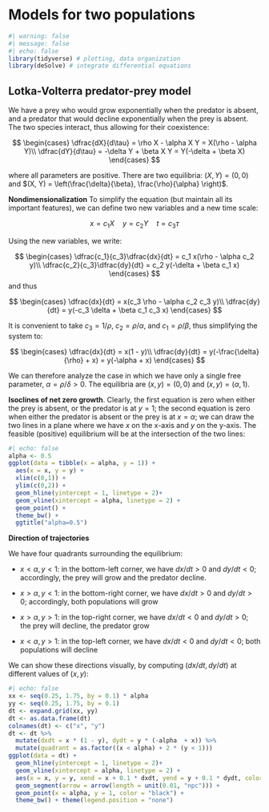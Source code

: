 # Models for two populations
```r
#| warning: false
#| message: false
#| echo: false
library(tidyverse) # plotting, data organization
library(deSolve) # integrate differential equations
```

## Lotka-Volterra predator-prey model

We have a prey who would grow exponentially when the predator is absent, and a predator that would decline exponentially when the prey is absent. The two species interact, thus allowing for their coexistence:

$$
\begin{cases}
\dfrac{dX}{d\tau} = \rho X - \alpha X Y = X(\rho - \alpha Y)\\
\dfrac{dY}{d\tau} = -\delta Y + \beta X Y = Y(-\delta + \beta X)
\end{cases}
$$

where all parameters are positive. There are two equilibria: $(X, Y) = (0, 0)$ and $(X, Y) = \left(\frac{\delta}{\beta}, \frac{\rho}{\alpha} \right)$.

**Nondimensionalization** To simplify the equation (but maintain all its important features), we can define two new variables and a new time scale:

$$
x = c_1 X \quad y = c_2 Y \quad t = c_3 \tau
$$

Using the new variables, we write:

$$
\begin{cases}
\dfrac{c_1}{c_3}\dfrac{dx}{dt} = c_1 x(\rho - \alpha c_2 y)\\
\dfrac{c_2}{c_3}\dfrac{dy}{dt} = c_2 y(-\delta + \beta c_1 x)
\end{cases}
$$
and thus

$$
\begin{cases}
\dfrac{dx}{dt} = x(c_3 \rho - \alpha c_2 c_3 y)\\
\dfrac{dy}{dt} = y(-c_3 \delta + \beta c_1 c_3 x)
\end{cases}
$$

It is convenient to take $c_3 = 1/\rho$, $c_2 = \rho / \alpha$, and $c_1 = \rho / \beta$, thus simplifying the system to:

$$
\begin{cases}
\dfrac{dx}{dt} = x(1 - y)\\
\dfrac{dy}{dt} = y(-\frac{\delta}{\rho} + x) = y(-\alpha + x)
\end{cases}
$$

We can therefore analyze the case in which we have only a single free parameter, $\alpha = \rho / \delta > 0$. The equilibria are $(x,y) = (0,0)$ and $(x, y) = (\alpha, 1)$.

**Isoclines of net zero growth**. Clearly, the first equation is zero when either the prey is absent, or the predator is at $y = 1$; the second equation is zero when either the predator is absent or the prey is at $x = \alpha$; we can draw the two lines in a plane where we have $x$ on the x-axis and $y$ on the y-axis. The feasible (positive) equilibrium will be at the intersection of the two lines:

```r
#| echo: false
alpha <- 0.5
ggplot(data = tibble(x = alpha, y = 1)) + 
  aes(x = x, y = y) + 
  xlim(c(0,1)) + 
  ylim(c(0,2)) + 
  geom_hline(yintercept = 1, linetype = 2)+ 
  geom_vline(xintercept = alpha, linetype = 2) + 
  geom_point() + 
  theme_bw() + 
  ggtitle("alpha=0.5")
```

**Direction of trajectories**

We have four quadrants surrounding the equilibrium:

- $x < \alpha, y < 1$: in the bottom-left corner, we have $dx/dt > 0$ and $dy/dt < 0$; accordingly, the prey will grow and the predator decline.

- $x > \alpha, y < 1$: in the bottom-right corner, we have $dx/dt > 0$ and $dy/dt > 0$; accordingly, both populations will grow

- $x > \alpha, y > 1$: in the top-right corner, we have $dx/dt < 0$ and $dy/dt > 0$; the prey will decline, the predator grow

- $x < \alpha, y > 1$: in the top-left corner, we have $dx/dt < 0$ and $dy/dt < 0$; both populations will decline

We can show these directions visually, by computing $(dx/dt, dy/dt)$ at different values of $(x, y)$:

```r
#| echo: false
xx <- seq(0.25, 1.75, by = 0.1) * alpha
yy <- seq(0.25, 1.75, by = 0.1) 
dt <- expand.grid(xx, yy)
dt <- as.data.frame(dt)
colnames(dt) <- c("x", "y")
dt <- dt %>% 
  mutate(dxdt = x * (1 - y), dydt = y * (-alpha  + x)) %>% 
  mutate(quadrant = as.factor((x < alpha) + 2 * (y < 1)))
ggplot(data = dt) + 
  geom_hline(yintercept = 1, linetype = 2)+ 
  geom_vline(xintercept = alpha, linetype = 2) + 
  aes(x = x, y = y, xend = x + 0.1 * dxdt, yend = y + 0.1 * dydt, color = quadrant) + 
  geom_segment(arrow = arrow(length = unit(0.01, "npc"))) + 
  geom_point(x = alpha, y = 1, color = "black") + 
  theme_bw() + theme(legend.position = "none")
```


